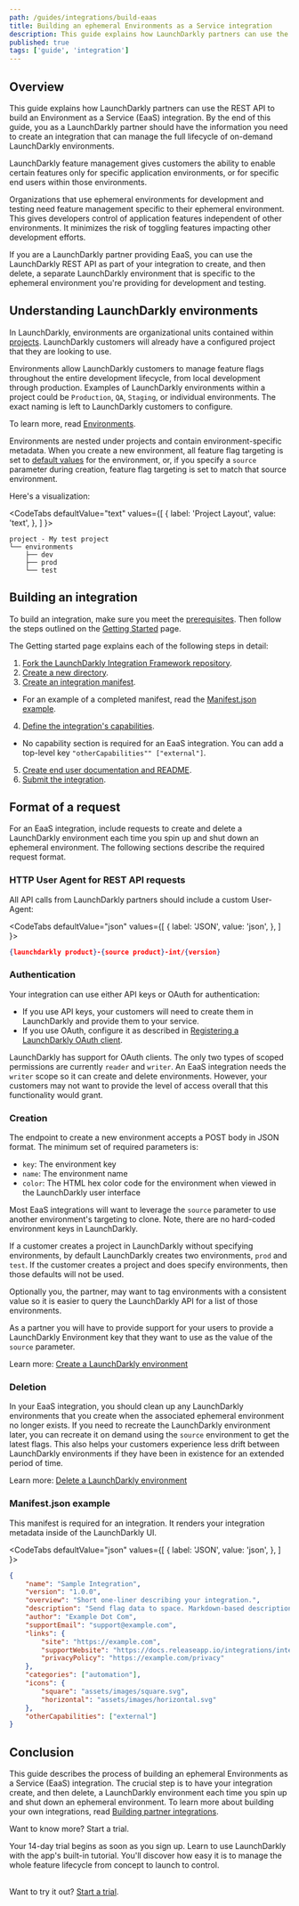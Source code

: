 ```yaml
---
path: /guides/integrations/build-eaas
title: Building an ephemeral Environments as a Service integration
description: This guide explains how LaunchDarkly partners can use the REST API to build an EaaS integration.
published: true
tags: ['guide', 'integration']
---
```


## Overview

This guide explains how LaunchDarkly partners can use the REST API to build an Environment as a Service (EaaS) integration. By the end of this guide, you as a LaunchDarkly partner should have the information you need to create an integration that can manage the full lifecycle of on-demand LaunchDarkly environments.

LaunchDarkly feature management gives customers the ability to enable certain features only for specific application environments, or for specific end users within those environments.

Organizations that use ephemeral environments for development and testing need feature management specific to their ephemeral environment. This gives developers control of application features independent of other environments. It minimizes the risk of toggling features impacting other development efforts.

If you are a LaunchDarkly partner providing EaaS, you can use the LaunchDarkly REST API as part of your integration to create, and then delete, a separate LaunchDarkly environment that is specific to the ephemeral environment you're providing for development and testing.

## Understanding LaunchDarkly environments

In LaunchDarkly, environments are organizational units contained within [projects](/home/organize/projects). LaunchDarkly customers will already have a configured project that they are looking to use.

Environments allow LaunchDarkly customers to manage feature flags throughout the entire development lifecycle, from local development through production. Examples of LaunchDarkly environments within a project could be `Production`, `QA`, `Staging`, or individual environments. The exact naming is left to LaunchDarkly customers to configure.

To learn more, read [Environments](/home/organize/environments).

Environments are nested under projects and contain environment-specific metadata. When you create a new environment, all feature flag targeting is set to [default values](/home/getting-started/feature-flags#setting-default-values) for the environment, or, if you specify a `source` parameter during creation, feature flag targeting is set to match that source environment.

Here's a visualization:

<CodeTabs
  defaultValue="text"
  values={[
    { label: 'Project Layout', value: 'text', },
  ]
}>
<CodeTabItem value="text">

```text
project - My test project
└── environments
    ├── dev
    ├── prod
    └── test
```

</CodeTabItem>
</CodeTabs>

## Building an integration

To build an integration, make sure you meet the [prerequisites](/integrations/partner-integrations/getting-started#prerequisites). Then follow the steps outlined on the [Getting Started](/integrations/partner-integrations/getting-started) page.

The Getting started page explains each of the following steps in detail:

1. [Fork the LaunchDarkly Integration Framework repository](/integrations/partner-integrations/getting-started#1-fork-the-launchdarkly-integration-framework-repository).
2. [Create a new directory](/integrations/partner-integrations/getting-started#2-create-a-new-directory).
3. [Create an integration manifest](/integrations/partner-integrations/getting-started#3-create-an-integration-manifest). 
  - For an example of a completed manifest, read the [Manifest.json example](#manifestjson-example).
4. [Define the integration's capabilities](/integrations/partner-integrations/getting-started#5-define-the-integrations-capabilities). 
  - No capability section is required for an EaaS integration. You can add a top-level key `"otherCapabilities"" ["external"]`.
5. [Create end user documentation and README](/integrations/partner-integrations/getting-started#7-create-your-user-documentation-and-readme).
6. [Submit the integration](/integrations/partner-integrations/getting-started#8-submit-the-integration).

## Format of a request

For an EaaS integration, include requests to create and delete a LaunchDarkly environment each time you spin up and shut down an ephemeral environment. The following sections describe the required request format.

### HTTP User Agent for REST API requests

All API calls from LaunchDarkly partners should include a custom User-Agent: 

<CodeTabs
  defaultValue="json"
  values={[
    { label: 'JSON', value: 'json', },
  ]
}>
<CodeTabItem value="json">

```json
{launchdarkly product}-{source product}-int/{version}
```
</CodeTabItem>
</CodeTabs>


### Authentication

Your integration can use either API keys or OAuth for authentication:
- If you use API keys, your customers will need to create them in LaunchDarkly and provide them to your service. 
- If you use OAuth, configure it as described in [Registering a LaunchDarkly OAuth client](/integrations/partner-integrations/oauth-client-registration).

LaunchDarkly has support for OAuth clients. The only two types of scoped permissions are currently `reader` and `writer`. An EaaS integration needs the `writer` scope so it can create and delete environments. However, your customers may not want to provide the level of access overall that this functionality would grant.

### Creation

The endpoint to create a new environment accepts a POST body in JSON format. The minimum set of required parameters is:

* `key`: The environment key
* `name`: The environment name
* `color`: The HTML hex color code for the environment when viewed in the LaunchDarkly user interface

Most EaaS integrations will want to leverage the `source` parameter to use another environment's targeting to clone. Note, there are no hard-coded environment keys in LaunchDarkly. 

If a customer creates a project in LaunchDarkly without specifying environments, by default LaunchDarkly creates two environments, `prod` and `test`. If the customer creates a project and does specify environments, then those defaults will not be used.

Optionally you, the partner, may want to tag environments with a consistent value so it is easier to query the LaunchDarkly API for a list of those environments.

As a partner you will have to provide support for your users to provide a LaunchDarkly Environment key that they want to use as the value of the `source` parameter.

<LearnMore>

Learn more: [Create a LaunchDarkly environment](https://apidocs.launchdarkly.com/tag/Environments#operation/postEnvironment)

</LearnMore>

### Deletion

In your EaaS integration, you should clean up any LaunchDarkly environments that you create when the associated ephemeral environment no longer exists. If you need to recreate the LaunchDarkly environment later, you can recreate it on demand using the `source` environment to get the latest flags. This also helps your customers experience less drift between LaunchDarkly environments if they have been in existence for an extended period of time.

<LearnMore>

Learn more: [Delete a LaunchDarkly environment](https://apidocs.launchdarkly.com/tag/Environments#operation/deleteEnvironment)

</LearnMore>



### Manifest.json example

This manifest is required for an integration. It renders your integration metadata inside of the LaunchDarkly UI.

<CodeTabs
  defaultValue="json"
  values={[
    { label: 'JSON', value: 'json', },
  ]
}>
<CodeTabItem value="json">

```json
{
	"name": "Sample Integration",
	"version": "1.0.0",
	"overview": "Short one-liner describing your integration.",
	"description": "Send flag data to space. Markdown-based description.",
	"author": "Example Dot Com",
	"supportEmail": "support@example.com",
	"links": {
		"site": "https://example.com",
		"supportWebsite": "https://docs.releaseapp.io/integrations/integrations-overview/launchdarkly-integration",
		"privacyPolicy": "https://example.com/privacy"
	},
	"categories": ["automation"],
	"icons": {
		"square": "assets/images/square.svg",
		"horizontal": "assets/images/horizontal.svg"
	},
	"otherCapabilities": ["external"]
}
```

</CodeTabItem>
</CodeTabs>


## Conclusion

This guide describes the process of building an ephemeral Environments as a Service (EaaS) integration. The crucial step is to have your integration create, and then delete, a LaunchDarkly environment each time you spin up and shut down an ephemeral environment. To learn more about building your own integrations, read [Building partner integrations](/integrations/partner-integrations).

<Callout intent="primary" site="launchDarkly">
<CalloutTitle>Want to know more? Start a trial.</CalloutTitle>
<CalloutDescription>

Your 14-day trial begins as soon as you sign up. Learn to use LaunchDarkly with the app's built-in tutorial. You'll discover how easy it is to manage the whole feature lifecycle from concept to launch to control.<br/><br/>

Want to try it out? [Start a trial](https://launchdarkly.com/start-trial/).

</CalloutDescription>
</Callout>
